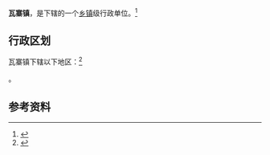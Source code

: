 {{multiple issues|
{{expand|time=2013-03-22T16:23:10+00:00}}
{{expert|time=2013-03-22T16:23:10+00:00}}
{{refimprove|time=2013-03-22T16:23:10+00:00}}
{{trivia|time=2013-03-22T16:23:10+00:00}}
}}
{{中国乡级行政区|52/26/24/102/000}}

'''瓦寨镇'''，是{{PRC admin/fullname|52/26/24/102/000|3}}下辖的一个[[乡镇|乡镇]]级行政单位。<ref>{{PRC admin/ref sgc|{{PRC admin/parent|52/26/24/102/000}}}}</ref>

== 行政区划 ==

瓦寨镇下辖以下地区：<ref>{{PRC admin/ref sgc|52/26/24/102/000}}</ref>

{{PRC admin/children|52/26/24/102/000}}。

== 参考资料 ==

{{reflist}}

{{行政区划小作品}}
{{PRC admin/navcat|52/26/24/102/000}}